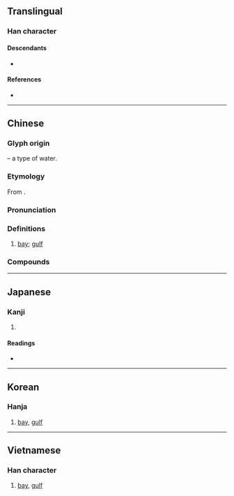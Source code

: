 {{also|湾}}
{{character info/new}}
==Translingual==
{{stroke order|strokes=25}}

===Han character===
{{Han char|rn=85|rad=水|as=22|sn=25|four=32127|canj=EVFN|ids=⿰氵彎}}

====Descendants====
* {{l|mul|湾}}

====References====
* {{Han ref|kx=0664.100|dkj=18823|dj=1072.340|hdz=31798.090|uh=7063|ud=28771|bh=C657|bd=50775}}

----

==Chinese==
{{zh-forms|s=湾}}
{{zh-wp}}

===Glyph origin===
{{Han etym}}
{{Han compound|水|alt1=氵|t1=water|彎|ls=psc|c1=s|c2=p}} – a type of water.

===Etymology===
From {{och-l|彎|bend, curve}}.

===Pronunciation===
{{zh-pron
|m=wān
|c=waan1,waan4
|h=pfs=vân
|md=uăng
|mn=oaiⁿ/oan
|mn-t=uêng1/uang1
|mn-t_note=uêng1 - Chaozhou; uang1 - Shantou
|w=1ue
|mc=y
|oc=y
|cat=n
}}

===Definitions===
{{zh-hanzi}}

# {{lb|zh|geography}} [[bay]]; [[gulf]]

===Compounds===
{{zh-der|臺灣/台灣/台湾|排灣|港灣|海灣|一灣子|亞丁灣|大連灣|峽灣|席特拉灣|幾內亞灣|廣州灣|廣東灣|排灣族|料羅灣|暹羅灣|杭州灣|東京灣|波斯灣|灣洄|灣流|灣澴|灣轉|白沙灣|百家灣|肥沃月灣|膠州灣|谷灣|轉灣抹角|遼東灣|金蘭灣|墨西哥灣|張灣|灣潭|樓子灣|東灣|芝麻灣|瞿家灣|老灣|張家灣|上車灣|北灣|後頭灣|韓灣|馬灣|盧灣|鄒灣|鄭灣|廖灣|過渡灣|趙灣|琚灣|孔灣|江灣|肖灣|黃灣|前灣|付家灣|西李灣|程灣|旗杆灣}}

----

==Japanese==
{{ja-kanji forms|湾|灣}}

===Kanji===
{{ja-kanji|grade=|rs=水22|shin=湾}}

# {{kyujitai of|湾}}

====Readings====
* {{ja-readings|on=[[わん]] (wan)|kun=[[いりこむ]] (irikomu)}}

----

==Korean==

===Hanja===
{{ko-hanja|hangeul=만|eumhun=|mr=man|y=man}}

# [[bay]], [[gulf]]

----

==Vietnamese==

===Han character===
{{vi-hantu|[[loan]], [[loáng]], [[loãng]], [[vịnh]]|rs=水22}}

# [[bay]], [[gulf]]
